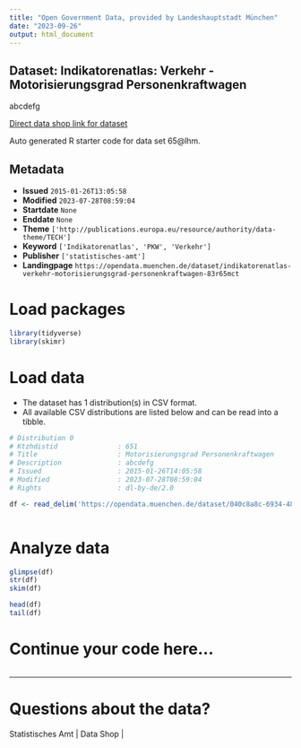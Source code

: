 ```yaml
---
title: "Open Government Data, provided by Landeshauptstadt München"
date: "2023-09-26"
output: html_document
---
```


## Dataset: Indikatorenatlas: Verkehr - Motorisierungsgrad Personenkraftwagen

abcdefg

[Direct data shop link for dataset](https://opendata.muenchen.de/dataset/indikatorenatlas-verkehr-motorisierungsgrad-personenkraftwagen-83r65mct)

Auto generated R starter code for data set 65@lhm.

## Metadata

- **Issued** `2015-01-26T13:05:58`
- **Modified** `2023-07-28T08:59:04`
- **Startdate** `None`
- **Enddate** `None`
- **Theme** `['http://publications.europa.eu/resource/authority/data-theme/TECH']`
- **Keyword** `['Indikatorenatlas', 'PKW', 'Verkehr']`
- **Publisher** `['statistisches-amt']`
- **Landingpage** `https://opendata.muenchen.de/dataset/indikatorenatlas-verkehr-motorisierungsgrad-personenkraftwagen-83r65mct`


# Load packages

```r

library(tidyverse)
library(skimr)

```

# Load data

-   The dataset has 1 distribution(s) in CSV format.
-   All available CSV distributions are listed below and can be read into a tibble.

```r

# Distribution 0
# Ktzhdistid               : 651
# Title                    : Motorisierungsgrad Personenkraftwagen
# Description              : abcdefg
# Issued                   : 2015-01-26T14:05:58
# Modified                 : 2023-07-28T08:59:04
# Rights                   : dl-by-de/2.0

df <- read_delim('https://opendata.muenchen.de/dataset/040c8a8c-6934-48e6-8413-70b07f99a970/resource/627ff66d-010b-4e37-9509-d68646ba7a6f/download/indikat_verkehr_motorisierungsgrad_personenkraftwagen_240723.csv')



```

# Analyze data

```r

glimpse(df)
str(df)
skim(df)

head(df)
tail(df)

```

# Continue your code here...

```r

```

------------------------------------------------------------------------

# Questions about the data?

Statistisches Amt | Data Shop | 
